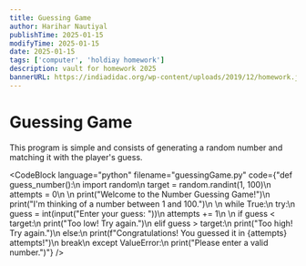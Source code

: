```yaml
---
title: Guessing Game
author: Harihar Nautiyal
publishTime: 2025-01-15
modifyTime: 2025-01-15
date: 2025-01-15
tags: ['computer', 'holdiay homework']
description: vault for homework 2025
bannerURL: https://indiadidac.org/wp-content/uploads/2019/12/homework.jpg
---
```


# Guessing Game 
This program is simple and consists of generating a random number and matching it with the player's guess.

<CodeBlock
language="python"
filename="guessingGame.py"
code={"def guess_number():\n    import random\n    target = random.randint(1, 100)\n    attempts = 0\n    \n    print(\"Welcome to the Number Guessing Game!\")\n    print(\"I'm thinking of a number between 1 and 100.\")\n    \n    while True:\n        try:\n            guess = int(input(\"Enter your guess: \"))\n            attempts += 1\n            \n            if guess < target:\n                print(\"Too low! Try again.\")\n            elif guess > target:\n                print(\"Too high! Try again.\")\n            else:\n                print(f\"Congratulations! You guessed it in {attempts} attempts!\")\n                break\n        except ValueError:\n            print(\"Please enter a valid number.\")"} 
/>